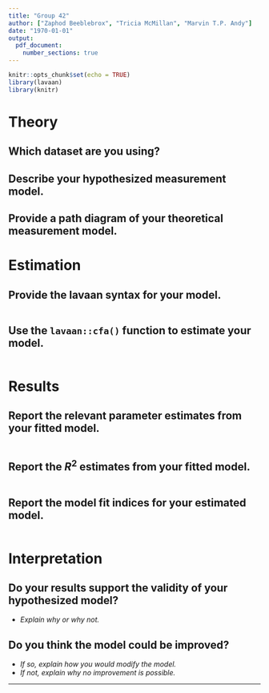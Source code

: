 ```yaml
---
title: "Group 42"
author: ["Zaphod Beeblebrox", "Tricia McMillan", "Marvin T.P. Andy"]
date: "1970-01-01"
output:
  pdf_document:
    number_sections: true
---
```


```r
knitr::opts_chunk$set(echo = TRUE)
library(lavaan)
library(knitr)
```

# Theory

## Which dataset are you using?

## Describe your hypothesized measurement model.

## Provide a path diagram of your theoretical measurement model.

\vspace{12pt}

# Estimation

## Provide the lavaan syntax for your model.

```r

```

## Use the `lavaan::cfa()` function to estimate your model.

```r

```

\vspace{12pt}

# Results

## Report the relevant parameter estimates from your fitted model.

```r

```

## Report the $R^2$ estimates from your fitted model.

```r

```

## Report the model fit indices for your estimated model.

```r

```

\vspace{12pt}

# Interpretation

## Do your results support the validity of your hypothesized model?

- *Explain why or why not.*

## Do you think the model could be improved?

- *If so, explain how you would modify the model.*
- *If not, explain why no improvement is possible.*

---
